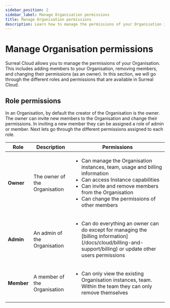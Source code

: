 ```yaml
---
sidebar_position: 2
sidebar_label: Manage Organisation permissions
title: Manage Organisation permissions
description: Learn how to manage the permissions of your Organisation in Surreal Cloud. 
---
```


# Manage Organisation permissions

Surreal Cloud allows you to manage the permissions of your Organisation. This includes adding members to your Organisation, removing members, and changing their permissions (as an owner). In this section, we will go through the different roles and permissions that are available in Surreal Cloud.


## Role permissions

In an Organisation, by default the creator of the Organisation is the owner. The owner can invite new members to the Organisation and change their permissions. In inviting a new member they can be assigned a role of admin or member. Next lets go through the different permissions assigned to each role.

<table>
  <thead>
    <tr>
      <th>Role</th>
      <th>Description</th>
      <th>Permissions</th>
    </tr>
  </thead>
  <tbody>
    <tr>
      <td><strong>Owner</strong></td>
      <td>The owner of the Organisation</td>
      <td>
        <ul>
          <li>Can manage the Organisation instances, team, usage and billing information</li>
          <li>Can access Instance capabilities</li>
          <li>Can invite and remove members from the Organisation</li>
          <li>Can change the permissions of other members</li>
        </ul>
      </td>
    </tr>
    <tr>
      <td><strong>Admin</strong></td>
      <td>An admin of the Organisation</td>
      <td>
        <ul>
          <li>Can do everything an owner can do except for managing the [billing information](/docs/cloud/billing-and-support/billing) or update other users permissions</li>
        </ul>
      </td>
    </tr>
    <tr>
      <td><strong>Member</strong></td>
      <td>A member of the Organisation</td>
      <td>
        <ul>
          <li>Can only view the existing Organisation instances, team. Within the team they can only remove themselves</li>
        </ul>
      </td>
    </tr>
  </tbody>
</table>
